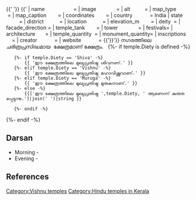 {{'{{Use dmy dates|date=June 2018}}
{{Use Indian English|date=June 2018}}'}}
{{'{{Infobox Hindu temple'}}
| name                    = {{temple.key}}
| image              =
| alt          =
| map_type        =
| map_caption        =
| coordinates        =
| country            = India
| state              =
| district           =
| location           = {{temple.Location}}
| elevation_m        =
| deity  = {{temple.Diety}}
| facade_direction =
| temple_tank        =
| tower              =
| festivals=
| architecture       =
| temple_quantity  =
| monument_quantity=
| inscriptions       =
| creator            =
| website            = {{temple.Website}}
{{'}}'}}
{{temple.Location}} നഗരത്തിലെ ചരിത്രപ്രസിദ്ധമായ {{temple.Diety}}  ക്ഷേത്രമാണ് {{temple.key}} ക്ഷേത്രം.
 
{%- if temple.Diety is defined -%}
	{%- if temple.Diety == 'Shiva' -%}
		{{ 'ഈ ക്ഷേത്രത്തിലെ മുഖ്യപ്രതിഷ്ഠ ശിവനണ്.' }}
	{%- elif temple.Diety == 'Vishnu' -%}
		{{ 'ഈ ക്ഷേത്രത്തിലെ മുഖ്യപ്രതിഷ്ഠ മഹാവിഷ്ണുവാണ്.' }}
	{%- elif temple.Diety == 'Muruga' -%}
		{{ 'ഈ ക്ഷേത്രത്തിലെ മുഖ്യപ്രതിഷ്ഠ മുരുകനാണ്.' }}
	{%- else -%}
		{{['ഈ ക്ഷേത്രത്തിലെ മുഖ്യപ്രതിഷ്ഠ ',temple.Diety, ' ആണെന്ന് കരുതപ്പെടുന്നു.']|join(' ')|string }}

	{%- endif -%}
{%- endif -%}


==Darsan==
* Morning -
* Evening -


==References==
{{Reflist}}

[[Category:Vishnu temples]]
[[Category:Hindu temples in Kerala]]
